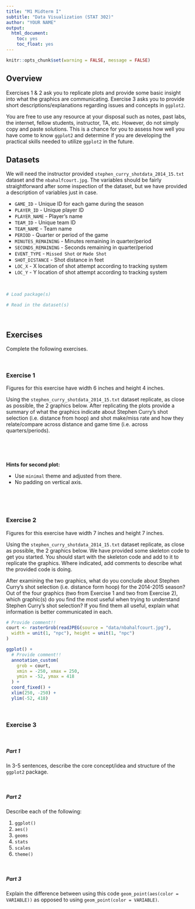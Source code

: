 ```yaml
---
title: "M1 Midterm I"
subtitle: "Data Visualization (STAT 302)"
author: "YOUR NAME"
output:
  html_document:
    toc: yes
    toc_float: yes
---
```


```r
knitr::opts_chunk$set(warning = FALSE, message = FALSE)
```

## Overview

Exercises 1 & 2 ask you to replicate plots and provide some basic insight into what the graphics are communicating. Exercise 3 asks you to provide short descriptions/explanations regarding issues and concepts in `ggplot2`. 

You are free to use any resource at your disposal such as notes, past labs, the internet, fellow students, instructor, TA, etc. However, do not simply copy and paste solutions. This is a chance for you to assess how well you have come to know `ggplot2` and determine if you are developing the practical skills needed to utilize `ggplot2` in the future. 

## Datasets 

We will need the instructor provided `stephen_curry_shotdata_2014_15.txt` dataset and the `nbahalfcourt.jpg`. The variables should be fairly straightforward after some inspection of the dataset, but we have provided a description of variables just in case.

* `GAME_ID ` - Unique ID for each game during the season
* `PLAYER_ID` - Unique player ID
* `PLAYER_NAME` - Player's name
* `TEAM_ID` - Unique team ID
* `TEAM_NAME` - Team name          
* `PERIOD` - Quarter or period of the game
* `MINUTES_REMAINING` - Minutes remaining in quarter/period
* `SECONDS_REMAINING` - Seconds remaining in quarter/period
* `EVENT_TYPE` - `Missed Shot` or `Made Shot`
* `SHOT_DISTANCE` - Shot distance in feet
* `LOC_X` - X location of shot attempt according to tracking system
* `LOC_Y` - Y location of shot attempt according to tracking system

<br>

```r
# Load package(s)

# Read in the dataset(s)
```

<br>

## Exercises

Complete the following exercises.

<br>

### Exercise 1

Figures for this exercise have width 6 inches and height 4 inches.

Using the `stephen_curry_shotdata_2014_15.txt` dataset replicate, as close as possible, the 2 graphics below. After replicating the plots provide a summary of what the graphics indicate about Stephen Curry's shot selection (i.e. distance from hoop) and shot make/miss rate and how they relate/compare across distance and game time (i.e. across quarters/periods). 

<br>



<br>

**Hints for second plot:** 

- Use `minimal` theme and adjusted from there.
- No padding on vertical axis.

<br>



<br>

### Exercise 2

Figures for this exercise have width 7 inches and height 7 inches.

Using the `stephen_curry_shotdata_2014_15.txt` dataset replicate, as close as possible, the 2 graphics below. We have provided some skeleton code to get you started. You should start with the skeleton code and add to it to replicate the graphics. Where indicated, add comments to describe what the provided code is doing.

After examining the two graphics, what do you conclude about Stephen Curry's shot selection (i.e. distance form hoop) for the 2014-2015 season? Out of the four graphics (two from Exercise 1 and two from Exercise 2), which graphic(s) do you find the most useful when trying to understand Stephen Curry's shot selection? If you find them all useful, explain what information is better communicated in each.

```r
# Provide comment!!
court <- rasterGrob(readJPEG(source = "data/nbahalfcourt.jpg"),
  width = unit(1, "npc"), height = unit(1, "npc")
)

ggplot() +
  # Provide comment!!
  annotation_custom(
    grob = court,
    xmin = -250, xmax = 250,
    ymin = -52, ymax = 418
  ) +
  coord_fixed() +
  xlim(250, -250) +
  ylim(-52, 418)
```

<br>

### Exercise 3

<br>

##### Part 1
In 3-5 sentences, describe the core concept/idea and structure of the `ggplot2` package.

<br>

##### Part 2
Describe each of the following:

1. `ggplot()`
2. `aes()`
3. `geoms`
4. `stats`
5. `scales`
6. `theme()`

<br>

##### Part 3
Explain the difference between using this code `geom_point(aes(color = VARIABLE))` as opposed to using `geom_point(color = VARIABLE)`.

<br>
